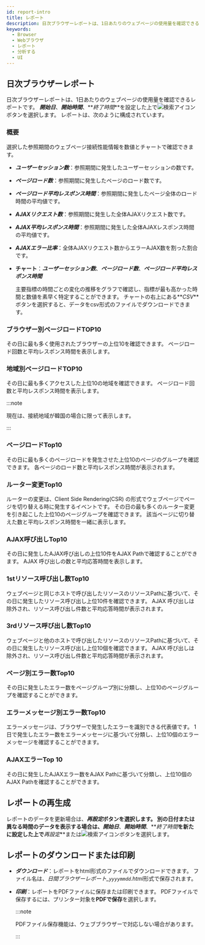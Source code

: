 ```yaml
---
id: report-intro
title: レポート
description: 日次ブラウザーレポートは、1日あたりのウェブページの使用量を確認できるレポートです。
keywords:
  - Browser
  - Webブラウザ
  - レポート
  - 分析する
  - UI
---
```



<Reportintrodesc />

## 日次ブラウザーレポート

日次ブラウザーレポートは、1日あたりのウェブページの使用量を確認できるレポートです。 **_開始日_**、**_開始時間_**、**_終了時間_**を設定した上で![検索アイコン](/img/ico-btn-search.png)ボタンを選択します。 レポートは、次のように構成されています。

### 概要

選択した参照期間のウェブページ接続性能情報を数値とチャートで確認できます。

<ImgLang img='browser-report-summary.png' desc='概要' />

- **_ユーザーセッション数_**：参照期間に発生したユーザーセッションの数です。

- **_ページロード数_**：参照期間に発生したページのロード数です。

- **_ページロード平均レスポンス時間_**：参照期間に発生したページ全体のロード時間の平均値です。

- **_AJAXリクエスト数_**：参照期間に発生した全体AJAXリクエスト数です。

- **_AJAX平均レスポンス時間_**：参照期間に発生した全体AJAXレスポンス時間の平均値です。

- **_AJAXエラー比率_**：全体AJAXリクエスト数からエラーAJAX数を割った割合です。

- **チャート**：**_ユーザーセッション数_**、**_ページロード数_**、**_ページロード平均レスポンス時間_**

  主要指標の時間ごとの変化の推移をグラフで確認し、指標が最も高かった時間と数値を素早く特定することができます。 チャートの右上にある**_CSV_**ボタンを選択すると、データをcsv形式のファイルでダウンロードできます。

### ブラウザー別ページロードTOP10

その日に最も多く使用されたブラウザーの上位10を確認できます。 ページロード回数と平均レスポンス時間を表示します。

### 地域別ページロードTOP10

その日に最も多くアクセスした上位10の地域を確認できます。 ページロード回数と平均レスポンス時間を表示します。

:::note

現在は、接続地域が韓国の場合に限って表示します。

:::

### ページロードTop10

その日に最も多くのページロードを発生させた上位10のページのグループを確認できます。 各ページのロード数と平均レスポンス時間が表示されます。

### ルーター変更Top10

ルーターの変更は、Client Side Rendering(CSR) の形式でウェブページでページを切り替える時に発生するイベントです。 その日の最も多くのルーター変更を引き起こした上位10のページグループを確認できます。 該当ページに切り替えた数と平均レスポンス時間を一緒に表示します。

### AJAX呼び出しTop10

その日に発生したAJAX呼び出しの上位10件をAJAX Pathで確認することができます。 AJAX 呼び出しの数と平均応答時間を表示します。

### 1stリソース呼び出し数Top10

ウェブページと同じホストで呼び出したリソースのリソースPathに基づいて、その日に発生したリソース呼び出し上位10件を確認できます。 AJAX 呼び出しは除外され、リソース呼び出し件数と平均応答時間が表示されます。

### 3rdリソース呼び出し数Top10

ウェブページと他のホストで呼び出したリソースのリソースPathに基づいて、その日に発生したリソース呼び出し上位10個を確認できます。 AJAX 呼び出しは除外され、リソース呼び出し件数と平均応答時間が表示されます。

### ページ別エラー数Top10

その日に発生したエラー数をページグループ別に分類し、上位10のページグループを確認することができます。

### エラーメッセージ別エラー数Top10

エラーメッセージは、ブラウザーで発生したエラーを識別できる代表値です。 1日で発生したエラー数をエラーメッセージに基づいて分類し、上位10個のエラーメッセージを確認することができます。

### AJAXエラーTop 10

その日に発生したAJAXエラー数をAJAX Pathに基づいて分類し、上位10個のAJAX Pathを確認することができます。

## レポートの再生成

レポートのデータを更新場合は、**_再設定_**ボタンを選択します。 別の日付または異なる時間のデータを表示する場合は、**_開始日_**、**_開始時間_**、**_終了時間_**を新たに設定した上で**_再設定_**または![検索アイコン](/img/ico-btn-search.png)ボタンを選択します。

## レポートのダウンロードまたは印刷

- **_ダウンロード_**：レポートをhtml形式のファイルでダウンロードできます。 ファイル名は、*日間ブラウザーレポート\_`yyyymmdd`.html*形式で保存されます。

- **_印刷_**：レポートをPDFファイルに保存または印刷できます。 PDFファイルで保存するには、プリンター対象を**PDFで保存**を選択します。

  :::note

  PDFファイル保存機能は、ウェブブラウザーで対応しない場合があります。

  :::


<Reportintromailschedule />
